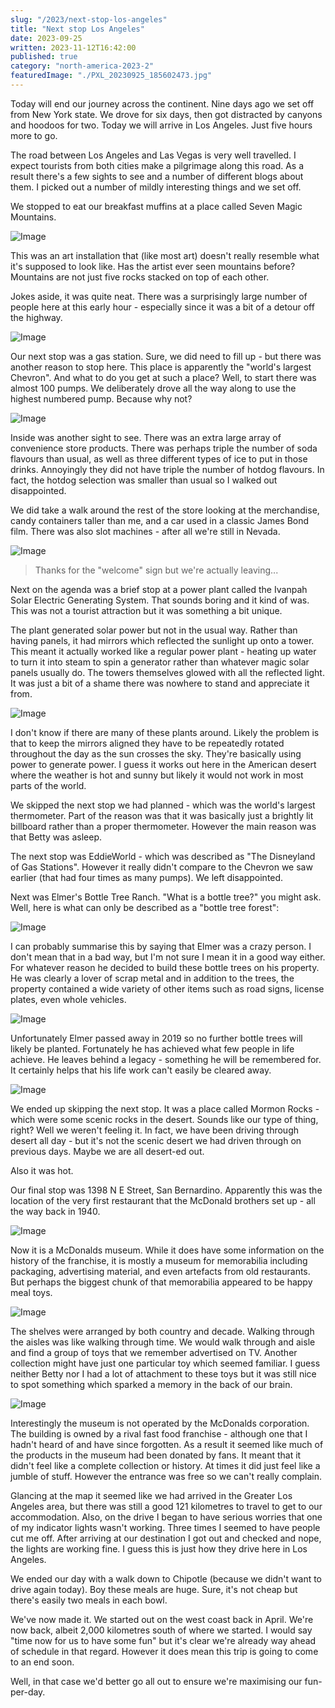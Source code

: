 ```yaml
---
slug: "/2023/next-stop-los-angeles"
title: "Next stop Los Angeles"
date: 2023-09-25
written: 2023-11-12T16:42:00
published: true
category: "north-america-2023-2"
featuredImage: "./PXL_20230925_185602473.jpg"
---
```


Today will end our journey across the continent. Nine days ago we set off from New York state. We drove for six days, then got distracted by canyons and hoodoos for two. Today we will arrive in Los Angeles. Just five hours more to go.

The road between Los Angeles and Las Vegas is very well travelled. I expect tourists from both cities make a pilgrimage along this road. As a result there's a few sights to see and a number of different blogs about them. I picked out a number of mildly interesting things and we set off.

We stopped to eat our breakfast muffins at a place called Seven Magic Mountains.

![Image](PXL_20230925_152804750.jpg)

This was an art installation that (like most art) doesn't really resemble what it's supposed to look like. Has the artist ever seen mountains before? Mountains are not just five rocks stacked on top of each other.

Jokes aside, it was quite neat. There was a surprisingly large number of people here at this early hour - especially since it was a bit of a detour off the highway.

![Image](PXL_20230925_153017772.jpg)

Our next stop was a gas station. Sure, we did need to fill up - but there was another reason to stop here. This place is apparently the "world's largest Chevron". And what to do you get at such a place? Well, to start there was almost 100 pumps. We deliberately drove all the way along to use the highest numbered pump. Because why not?

![Image](PXL_20230925_155154555.jpg)

Inside was another sight to see. There was an extra large array of convenience store products. There was perhaps triple the number of soda flavours than usual, as well as three different types of ice to put in those drinks. Annoyingly they did not have triple the number of hotdog flavours. In fact, the hotdog selection was smaller than usual so I walked out disappointed.

We did take a walk around the rest of the store looking at the merchandise, candy containers taller than me, and a car used in a classic James Bond film. There was also slot machines - after all we're still in Nevada.

![Image](PXL_20230925_155651393.jpg)

> Thanks for the "welcome" sign but we're actually leaving...

Next on the agenda was a brief stop at a power plant called the Ivanpah Solar Electric Generating System. That sounds boring and it kind of was. This was not a tourist attraction but it was something a bit unique.

The plant generated solar power but not in the usual way. Rather than having panels, it had mirrors which reflected the sunlight up onto a tower. This meant it actually worked like a regular power plant - heating up water to turn it into steam to spin a generator rather than whatever magic solar panels usually do. The towers themselves glowed with all the reflected light. It was just a bit of a shame there was nowhere to stand and appreciate it from.

![Image](PXL_20230925_162719018.jpg)

I don't know if there are many of these plants around. Likely the problem is that to keep the mirrors aligned they have to be repeatedly rotated throughout the day as the sun crosses the sky. They're basically using power to generate power. I guess it works out here in the American desert where the weather is hot and sunny but likely it would not work in most parts of the world.

We skipped the next stop we had planned - which was the world's largest thermometer. Part of the reason was that it was basically just a brightly lit billboard rather than a proper thermometer. However the main reason was that Betty was asleep.

The next stop was EddieWorld - which was described as "The Disneyland of Gas Stations". However it really didn't compare to the Chevron we saw earlier (that had four times as many pumps). We left disappointed.

Next was Elmer's Bottle Tree Ranch. "What is a bottle tree?" you might ask. Well, here is what can only be described as a "bottle tree forest":

![Image](PXL_20230925_190125593.jpg)

I can probably summarise this by saying that Elmer was a crazy person. I don't mean that in a bad way, but I'm not sure I mean it in a good way either. For whatever reason he decided to build these bottle trees on his property. He was clearly a lover of scrap metal and in addition to the trees, the property contained a wide variety of other items such as road signs, license plates, even whole vehicles.

![Image](PXL_20230925_185602473.jpg)

Unfortunately Elmer passed away in 2019 so no further bottle trees will likely be planted. Fortunately he has achieved what few people in life achieve. He leaves behind a legacy - something he will be remembered for. It certainly helps that his life work can't easily be cleared away.

![Image](PXL_20230925_185832633.jpg)

We ended up skipping the next stop. It was a place called Mormon Rocks - which were some scenic rocks in the desert. Sounds like our type of thing, right? Well we weren't feeling it. In fact, we have been driving through desert all day - but it's not the scenic desert we had driven through on previous days. Maybe we are all desert-ed out.

Also it was hot.

Our final stop was 1398 N E Street, San Bernardino. Apparently this was the location of the very first restaurant that the McDonald brothers set up - all the way back in 1940.

![Image](PXL_20230925_214005865.jpg)

Now it is a McDonalds museum. While it does have some information on the history of the franchise, it is mostly a museum for memorabilia including packaging, advertising material, and even artefacts from old restaurants. But perhaps the biggest chunk of that memorabilia appeared to be happy meal toys.

![Image](PXL_20230925_211420397.jpg)

The shelves were arranged by both country and decade. Walking through the aisles was like walking through time. We would walk through and aisle and find a group of toys that we remember advertised on TV. Another collection might have just one particular toy which seemed familiar. I guess neither Betty nor I had a lot of attachment to these toys but it was still nice to spot something which sparked a memory in the back of our brain.

![Image](PXL_20230925_212607569.jpg)

Interestingly the museum is not operated by the McDonalds corporation. The building is owned by a rival fast food franchise - although one that I hadn't heard of and have since forgotten. As a result it seemed like much of the products in the museum had been donated by fans. It meant that it didn't feel like a complete collection or history. At times it did just feel like a jumble of stuff. However the entrance was free so we can't really complain.

Glancing at the map it seemed like we had arrived in the Greater Los Angeles area, but there was still a good 121 kilometres to travel to get to our accommodation. Also, on the drive I began to have serious worries that one of my indicator lights wasn't working. Three times I seemed to have people cut me off. After arriving at our destination I got out and checked and nope, the lights are working fine. I guess this is just how they drive here in Los Angeles.

We ended our day with a walk down to Chipotle (because we didn't want to drive again today). Boy these meals are huge. Sure, it's not cheap but there's easily two meals in each bowl.

We've now made it. We started out on the west coast back in April. We're now back, albeit 2,000 kilometres south of where we started. I would say "time now for us to have some fun" but it's clear we're already way ahead of schedule in that regard. However it does mean this trip is going to come to an end soon.

Well, in that case we'd better go all out to ensure we're maximising our fun-per-day.
